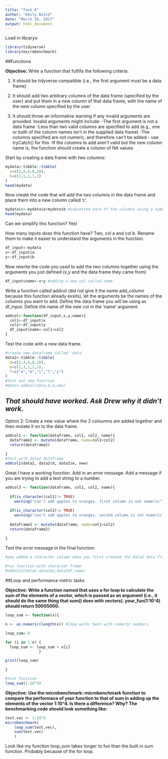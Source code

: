 ```yaml
---
title: "Task 8"
author: "Emily Nield"
date: "March 26, 2017"
output: html_document
---
```


Load in librarys:
```r
library(tidyverse)
library(microbenchmark)
```

##Functions

**Objective:** Write a function that fulfills the following criteria:

1. It should be tidyverse compatible (i.e., the first argument must be a data frame)

2. It should add two arbitrary columns of the data frame (specified by the user) and put them in a new column of that data frame, with the name of the new column specified by the user

3. It should throw an informative warning if any invalid arguments are provided. Invalid arguments might include:
    -The first argument is not a data frame
    -Less than two valid columns are specified to add (e.g., one or both of the column names isn't in the supplied data frame)
    -The columns specified are not numeric, and therefore can't be added - use tryCatch() for this
    -If the columns to add aren't valid but the new column name is, the function should create a column of NA values
    
  
Start by creating a data frame with two columns:

```r
mydata<-tibble::tibble(
  a=c(2,4,6,8,10),
  b=c(1,1,1,1,1)
)
head(mydata)
```

Now create the code that will add the two columns in the data frame and place them into a new column called 'c'.

```r
mydata$c<-mydata$a+mydata$b #subsetted each of the columns using $ symbol, defined the name of the new column at the beginning
head(mydata)
```

Can we simplify this function? Yes!

How many inputs does this function have? Two, col a and col b. Rename them to make it easier to understand the arguments in the function.
```r
df_input<-mydata
x<-df_input$a
y<-df_input$b
```

Now rewrite the code you used to add the two columns together using the arguments you just defined (x,y and the data frame they came from)

```r
df_input$name<-x+y #adding a new col called name
```

Write a function called addcol (did not give it the name add_column because this function already exsits), let the arguments be the names of the columns you want to add. Define the data frame you will be using as df_input. Define the name of the new col in the 'name' argument.
```r
addcol<-function(df_input,x,y,name){
  col1<-df_input$x
  col2<-df_input$y
  df_input$name<-col1+col2
}
```

Test the code with a new data frame.
```r
#create new dataframe called 'data'
data2<-tibble::tibble(
  d=c(2,4,6,8,10),
  e=c(1,1,1,1,1),
  f=c("e","m","i","l","y")
)
#test out new function
#data<-addcol(data,d,e,new)
```

*That should have worked. Ask Drew why it didn't work.* 
---------------------------------------------------------------------------------------------------------------------------

Option 2: Create a new value where the 2 coloumns are added together and then mutate it on to the data frame. 
```r
addcol2 <- function(dataframe, col1, col2, name){
  dataframe2 <- mutate(dataframe, name=col1+col2)
  return(dataframe2)
  
}
#Test with data2 dataframe
addcol2(data2, data2$d, data2$e, new)
```


Great I have a working function. Add in an error message. Add a message if you are trying to add a text string to a number.
```r
addcol3 <- function(dataframe, col1, col2, name){
  
  if(is_character(col1)!= TRUE)
    warning("can't add apples to oranges, first column is not numeric") 
  
  if(is_character(col2)!= TRUE)
    warning("can't add apples to oranges, second column is not numeric") 
  
  dataframe2 <- mutate(dataframe, name=col1+col2)
  return(dataframe2)
  
}
```

Test the error message in the final function:
```r
#you added a character column when you first created the data2 data frame, now use that col.

#run function with character frame
#addcol3(data2,data2$d,data2$f,name)
```

##Loop and performance metric tasks

**Objective: Write a function named that uses a for loop to calculate the sum of the elements of a vector, which is passed as an argument (i.e., it should do the same thing that sum() does with vectors). your_fun(1:10^4) should return 50005000.**

```r

loop_sum <- function(x){

n <- as.numeric(length(x)) #loop works best with numeric numbers

loop_sum= 0

for (i in 1:n) {
  loop_sum <- loop_sum + x[i]
               }

print(loop_sum)

}

#test function
loop_sum(1:10^4)
```

**Objective: Use the microbenchmark::microbenchmark function to compare the performace of your function to that of sum in adding up the elements of the vector 1:10^4. Is there a difference? Why? The benchmarking code should look something like:**
```r
test.vec <- 1:10^4
microbenchmark(
    loop_sum(test.vec),
    sum(test.vec)
    )
```

Look like my function loop_sum takes longer to fun than the built in sum function. Probably because of the for loop. 